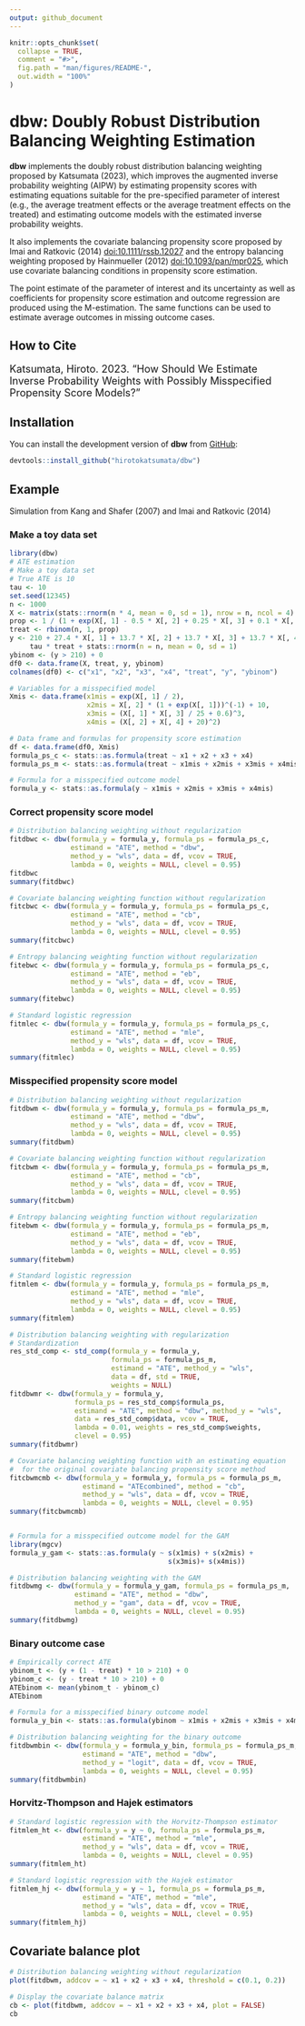 ```yaml
---
output: github_document
---
```


<!-- README.md is generated from README.Rmd. Please edit that file -->

```r
knitr::opts_chunk$set(
  collapse = TRUE,
  comment = "#>",
  fig.path = "man/figures/README-",
  out.width = "100%"
)
```

# dbw: Doubly Robust Distribution Balancing Weighting Estimation

<!-- badges: start -->
<!-- badges: end -->

**dbw** implements the doubly robust distribution balancing weighting proposed by Katsumata (2023), which improves the augmented inverse probability weighting (AIPW) by estimating propensity scores with estimating equations suitable for the pre-specified parameter of interest (e.g., the average treatment effects or the average treatment effects on the treated) and estimating outcome models with the estimated inverse probability weights. 

It also implements the covariate balancing propensity score proposed by Imai and Ratkovic (2014) <doi:10.1111/rssb.12027> and the entropy balancing weighting proposed by Hainmueller (2012) <doi:10.1093/pan/mpr025>, which use covariate balancing conditions in propensity score estimation. 

The point estimate of the parameter of interest and its uncertainty as well as coefficients for propensity score estimation and outcome regression are produced using the M-estimation. The same functions can be used to estimate average outcomes in missing outcome cases.


## How to Cite
<font size="4"> 
Katsumata, Hiroto. 2023. "How Should We Estimate Inverse Probability Weights with Possibly Misspecified Propensity Score Models?"
</font>

## Installation
<!-- 
You can install the release version of **dbw** from [CRAN](https://CRAN.R-project.org/dbw):
``` r
install.packages("dbw")
```
-->

You can install the development version of **dbw** from [GitHub](https://github.com/hirotokatsumata/dbw):
``` r
devtools::install_github("hirotokatsumata/dbw")
```

## Example
Simulation from Kang and Shafer (2007) and Imai and Ratkovic (2014)

### Make a toy data set
```r
library(dbw)
# ATE estimation
# Make a toy data set
# True ATE is 10
tau <- 10
set.seed(12345)
n <- 1000
X <- matrix(stats::rnorm(n * 4, mean = 0, sd = 1), nrow = n, ncol = 4)
prop <- 1 / (1 + exp(X[, 1] - 0.5 * X[, 2] + 0.25 * X[, 3] + 0.1 * X[, 4]))
treat <- rbinom(n, 1, prop)
y <- 210 + 27.4 * X[, 1] + 13.7 * X[, 2] + 13.7 * X[, 3] + 13.7 * X[, 4] + 
     tau * treat + stats::rnorm(n = n, mean = 0, sd = 1)
ybinom <- (y > 210) + 0
df0 <- data.frame(X, treat, y, ybinom)
colnames(df0) <- c("x1", "x2", "x3", "x4", "treat", "y", "ybinom")

# Variables for a misspecified model
Xmis <- data.frame(x1mis = exp(X[, 1] / 2), 
                   x2mis = X[, 2] * (1 + exp(X[, 1]))^(-1) + 10,
                   x3mis = (X[, 1] * X[, 3] / 25 + 0.6)^3, 
                   x4mis = (X[, 2] + X[, 4] + 20)^2)

# Data frame and formulas for propensity score estimation
df <- data.frame(df0, Xmis)
formula_ps_c <- stats::as.formula(treat ~ x1 + x2 + x3 + x4)
formula_ps_m <- stats::as.formula(treat ~ x1mis + x2mis + x3mis + x4mis)

# Formula for a misspecified outcome model
formula_y <- stats::as.formula(y ~ x1mis + x2mis + x3mis + x4mis)
```

### Correct propensity score model

```r
# Distribution balancing weighting without regularization
fitdbwc <- dbw(formula_y = formula_y, formula_ps = formula_ps_c, 
               estimand = "ATE", method = "dbw",
               method_y = "wls", data = df, vcov = TRUE, 
               lambda = 0, weights = NULL, clevel = 0.95)
fitdbwc
summary(fitdbwc)

# Covariate balancing weighting function without regularization
fitcbwc <- dbw(formula_y = formula_y, formula_ps = formula_ps_c, 
               estimand = "ATE", method = "cb",
               method_y = "wls", data = df, vcov = TRUE, 
               lambda = 0, weights = NULL, clevel = 0.95)
summary(fitcbwc)

# Entropy balancing weighting function without regularization
fitebwc <- dbw(formula_y = formula_y, formula_ps = formula_ps_c, 
               estimand = "ATE", method = "eb",
               method_y = "wls", data = df, vcov = TRUE, 
               lambda = 0, weights = NULL, clevel = 0.95)
summary(fitebwc)

# Standard logistic regression
fitmlec <- dbw(formula_y = formula_y, formula_ps = formula_ps_c, 
               estimand = "ATE", method = "mle",
               method_y = "wls", data = df, vcov = TRUE, 
               lambda = 0, weights = NULL, clevel = 0.95)
summary(fitmlec)
```

### Misspecified propensity score model
```r
# Distribution balancing weighting without regularization
fitdbwm <- dbw(formula_y = formula_y, formula_ps = formula_ps_m, 
               estimand = "ATE", method = "dbw",
               method_y = "wls", data = df, vcov = TRUE, 
               lambda = 0, weights = NULL, clevel = 0.95)
summary(fitdbwm)

# Covariate balancing weighting function without regularization
fitcbwm <- dbw(formula_y = formula_y, formula_ps = formula_ps_m, 
               estimand = "ATE", method = "cb",
               method_y = "wls", data = df, vcov = TRUE, 
               lambda = 0, weights = NULL, clevel = 0.95)
summary(fitcbwm)

# Entropy balancing weighting function without regularization
fitebwm <- dbw(formula_y = formula_y, formula_ps = formula_ps_m, 
               estimand = "ATE", method = "eb",
               method_y = "wls", data = df, vcov = TRUE, 
               lambda = 0, weights = NULL, clevel = 0.95)
summary(fitebwm)

# Standard logistic regression
fitmlem <- dbw(formula_y = formula_y, formula_ps = formula_ps_m, 
               estimand = "ATE", method = "mle",
               method_y = "wls", data = df, vcov = TRUE, 
               lambda = 0, weights = NULL, clevel = 0.95)
summary(fitmlem)

# Distribution balancing weighting with regularization
# Standardization
res_std_comp <- std_comp(formula_y = formula_y, 
                         formula_ps = formula_ps_m, 
                         estimand = "ATE", method_y = "wls", 
                         data = df, std = TRUE,
                         weights = NULL)
fitdbwmr <- dbw(formula_y = formula_y, 
                formula_ps = res_std_comp$formula_ps, 
                estimand = "ATE", method = "dbw", method_y = "wls",
                data = res_std_comp$data, vcov = TRUE, 
                lambda = 0.01, weights = res_std_comp$weights, 
                clevel = 0.95)
summary(fitdbwmr)

# Covariate balancing weighting function with an estimating equation 
#  for the original covariate balancing propensity score method
fitcbwmcmb <- dbw(formula_y = formula_y, formula_ps = formula_ps_m, 
                  estimand = "ATEcombined", method = "cb",
                  method_y = "wls", data = df, vcov = TRUE, 
                  lambda = 0, weights = NULL, clevel = 0.95)
summary(fitcbwmcmb)


# Formula for a misspecified outcome model for the GAM
library(mgcv)
formula_y_gam <- stats::as.formula(y ~ s(x1mis) + s(x2mis) + 
                                       s(x3mis)+ s(x4mis))

# Distribution balancing weighting with the GAM
fitdbwmg <- dbw(formula_y = formula_y_gam, formula_ps = formula_ps_m, 
                estimand = "ATE", method = "dbw",
                method_y = "gam", data = df, vcov = TRUE, 
                lambda = 0, weights = NULL, clevel = 0.95)
summary(fitdbwmg)
```


### Binary outcome case
```r
# Empirically correct ATE
ybinom_t <- (y + (1 - treat) * 10 > 210) + 0
ybinom_c <- (y - treat * 10 > 210) + 0
ATEbinom <- mean(ybinom_t - ybinom_c)
ATEbinom

# Formula for a misspecified binary outcome model
formula_y_bin <- stats::as.formula(ybinom ~ x1mis + x2mis + x3mis + x4mis)

# Distribution balancing weighting for the binary outcome
fitdbwmbin <- dbw(formula_y = formula_y_bin, formula_ps = formula_ps_m, 
                  estimand = "ATE", method = "dbw",
                  method_y = "logit", data = df, vcov = TRUE, 
                  lambda = 0, weights = NULL, clevel = 0.95)
summary(fitdbwmbin)
```


### Horvitz-Thompson and Hajek estimators
```r
# Standard logistic regression with the Horvitz-Thompson estimator
fitmlem_ht <- dbw(formula_y = y ~ 0, formula_ps = formula_ps_m, 
                  estimand = "ATE", method = "mle",
                  method_y = "wls", data = df, vcov = TRUE, 
                  lambda = 0, weights = NULL, clevel = 0.95)
summary(fitmlem_ht)

# Standard logistic regression with the Hajek estimator
fitmlem_hj <- dbw(formula_y = y ~ 1, formula_ps = formula_ps_m, 
                  estimand = "ATE", method = "mle",
                  method_y = "wls", data = df, vcov = TRUE, 
                  lambda = 0, weights = NULL, clevel = 0.95)
summary(fitmlem_hj)
```


## Covariate balance plot
```r
# Distribution balancing weighting without regularization
plot(fitdbwm, addcov = ~ x1 + x2 + x3 + x4, threshold = c(0.1, 0.2))

# Display the covariate balance matrix
cb <- plot(fitdbwm, addcov = ~ x1 + x2 + x3 + x4, plot = FALSE)
cb
```
